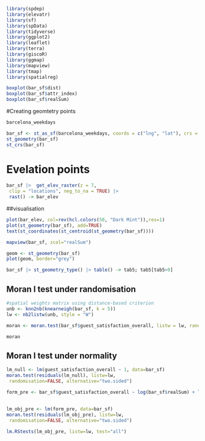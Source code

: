 
```{r}
library(spdep)
library(elevatr)
library(sf)
library(spData)
library(tidyverse)
library(ggplot2)
library(leaflet)
library(terra)
library(giscoR)
library(ggmap)
library(mapview)
library(tmap)
library(spatialreg)
```

```{r}
boxplot(bar_sf$dist)
boxplot(bar_sf$attr_index)
boxplot(bar_sf$realSum)

```


#Creating geomtetry points
```{r}
barcelona_weekdays

bar_sf <- st_as_sf(barcelona_weekdays, coords = c("lng", "lat"), crs = 4326)
st_geometry(bar_sf)
st_crs(bar_sf)
```

# Evelation points
```{r}
bar_sf |>  get_elev_raster(z = 7,
 clip = "locations", neg_to_na = TRUE) |> 
 rast() -> bar_elev

```

##visualisation
```{r}
plot(bar_elev, col=rev(hcl.colors(50, "Dark Mint")),res=1)
plot(st_geometry(bar_sf), add=TRUE)
text(st_coordinates(st_centroid(st_geometry(bar_sf))))
```


```{r}
mapview(bar_sf, zcol="realSum")
```

```{r}
geom <- st_geometry(bar_sf) 
plot(geom, border="grey")


```
```{r}
bar_sf |> st_geometry_type() |> table() -> tab5; tab5[tab5>0]

```


## Moran I test under randomisation
```{r}
#spatial weights matrix using distance-based criterion
unb <- knn2nb(knearneigh(bar_sf, k = 5))
lw <- nb2listw(unb, style = "W")

moran <- moran.test(bar_sf$guest_satisfaction_overall, listw = lw, randomisation=TRUE, alternative="two.sided")

moran

```

## Moran I test under normality

```{r}
lm_null <- lm(guest_satisfaction_overall ~ 1, data=bar_sf)
moran.test(residuals(lm_null), listw=lw,
 randomisation=FALSE, alternative="two.sided")

```
```{r}
form_pre <- bar_sf$guest_satisfaction_overall ~ log(bar_sf$realSum) + log(bar_sf$dist) +  bar_sf$person_capacity  + log(bar_sf$attr_index) + bar_sf$room_shared + bar_sf$room_type
  
  
lm_obj_pre <- lm(form_pre, data=bar_sf)
moran.test(residuals(lm_obj_pre), listw=lw,
 randomisation=FALSE, alternative="two.sided")

```

```{r}
lm.RStests(lm_obj_pre, listw=lw, test="all")
```










